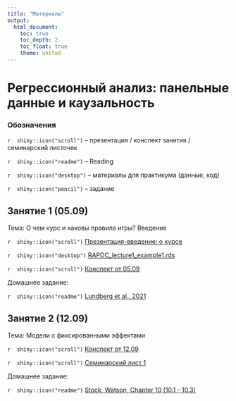 ```yaml
---
title: "Материалы"
output: 
  html_document:
    toc: true
    toc_depth: 2
    toc_float: true
    theme: united
---
```

# Регрессионный анализ: панельные данные и каузальность

### Обозначения

`r  shiny::icon("scroll")` -- презентация / конспект занятия / семинарский листочек

`r  shiny::icon("readme")` -- Reading

`r  shiny::icon("desktop")` -- материалы для практикума (данные, код)

`r  shiny::icon("pencil")` -- задание 
 
## Занятие 1 (05.09)
 
Тема: О чем курс и каковы правила игры? Введение

`r  shiny::icon("scroll")` <a href="RAPDC_intro_2023.pdf" title=>Презентация-введение: о курсе</a> 

`r  shiny::icon("desktop")` <a href="RAPDC_lecture1_example1.rds" title=>RAPDC_lecture1_example1.rds</a> 

`r  shiny::icon("scroll")` <a href="RAPDC_lecture1.html" title=>Конспект от 05.09</a>

Домашнее задание: 
 
`r  shiny::icon("readme")`  <a href="https://disk.yandex.ru/i/1xED4VRC2pIEyw" title=>Lundberg et al., 2021</a>  

## Занятие 2 (12.09)
 
Тема: Модели с фиксированными эффектами

`r  shiny::icon("scroll")` <a href="RAPDC_lecture2.html" title=>Конспект от 12.09</a>

`r  shiny::icon("scroll")` <a href="RAPDC_seminar1_2023.html" title=>Семинарский лист 1</a>

Домашнее задание: 

`r  shiny::icon("readme")`  <a href="https://disk.yandex.ru/i/G9DO5ZMwYmP2Mw" title=>Stock, Watson, Chapter 10 (10.1 - 10.3)</a>  


